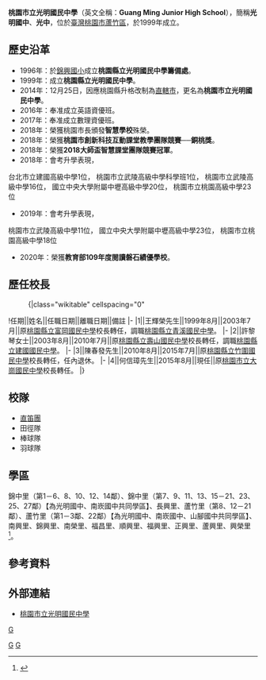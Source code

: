 {{Distinguish|桃園市立光明國民中學}}
{{Infobox_School
|name           =桃園市立光明國民中學
|other_name     =Guang Ming Junior High School
|image          =[[File:Guang_Ming_Junior_High_School.gif|200px]]
|motto          = 營造快樂希望新學園
 
培育智慧謙和好學生
|established    =1999年
|type           =市立[[國民中學|國民中學]]
|district       ={{flagicon|TWN}}[[台灣|台灣]][[桃園市|桃園市]][[蘆竹區|蘆竹區]]
|principal      =何信璋
|grades         =三年制，110學年度總共57個班：<br>七年級18班；<br>八年級21班；<br>九年級18班。
|faculty        =143人
|staff          =14人
|students       =1538人（108學年度）
| free_label = 面積
| free_text = 26,580平方公尺
|address        =338桃園市蘆竹區光明路一段123號
|tel            =886-3-311-4355
|website        =[http://www.gmjh.tyc.edu.tw/ http://www.gmjh.tyc.edu.tw/]
}}


'''桃園市立光明國民中學'''（英文全稱：'''Guang Ming Junior High School'''），簡稱'''光明國中'''、'''光中'''，位於[[臺灣|臺灣]][[桃園市|桃園市]][[蘆竹區|蘆竹區]]，於1999年成立。

==歷史沿革==
*1996年：於[[桃園市立錦興國民小學|錦興國小]]成立'''桃園縣立光明國民中學籌備處'''。 
*1999年：成立'''桃園縣立光明國民中學'''。
*2014年：12月25日，因應桃園縣升格改制為[[直轄市|直轄市]]，更名為'''桃園市立光明國民中學'''。
*2016年：奉准成立英語資優班。
*2017年：奉准成立數理資優班。
*2018年：榮獲桃園市長頒發'''智慧學校'''殊榮。
*2018年：榮獲'''桃園市創新科技互動課堂教學團隊競賽──銅桃獎'''。
*2018年：榮獲'''2018大師盃智慧課堂團隊競賽冠軍'''。
*2018年：會考升學表現，
台北市立建國高級中學1位，
桃園市立武陵高級中學科學班1位，
桃園市立武陵高級中學16位，
國立中央大學附屬中壢高級中學20位，
桃園市立桃園高級中學23位
*2019年：會考升學表現，
桃園市立武陵高級中學11位，
國立中央大學附屬中壢高級中學23位，
桃園市立桃園高級中學18位
*2020年：榮獲'''教育部109年度閱讀磐石績優學校'''。

==歷任校長==
:{|class="wikitable" cellspacing="0"
!任期||姓名||任職日期||離職日期||備註
|-
|1||王輝榮先生||1999年8月||2003年7月||原[[桃園市立富岡國民中學|桃園縣立富岡國民中學]]校長轉任，調職[[桃園市立青溪國民中學|桃園縣立青溪國民中學]]。
|-
|2||許黎琴女士||2003年8月||2010年7月||原[[桃園市立壽山高級中等學校|桃園縣立壽山國民中學]]校長轉任，調職[[桃園市立建國國民中學|桃園縣立建國國民中學]]。
|-
|3||陳春發先生||2010年8月||2015年7月||原[[桃園市立竹圍國民中學|桃園縣立竹圍國民中學]]校長轉任，任內退休。
|-
|4||何信璋先生||2015年8月||現任||原[[桃園市立大崗國民中學|桃園市立大崗國民中學]]校長轉任。
|}

==校隊==
*[[直笛團|直笛團]]
*田徑隊
*棒球隊
*羽球隊

==學區==
錦中里（第1－6、8、10、12、14鄰）、錦中里（第7、9、11、13、15－21、23、25、27鄰）【為光明國中、南崁國中共同學區】、長興里、蘆竹里（第8、12－21鄰）、蘆竹里（第1－3鄰、22鄰）【為光明國中、南崁國中、山腳國中共同學區】、南興里、錦興里、南榮里、福昌里、順興里、福興里、正興里、蘆興里、興榮里<ref>{{Cite web |url=http://www.tycg.gov.tw/edu/home.jsp?id=43&parentpath=0,41 |title=桃園市107學年度國民中小學學區劃分一覽表 |access-date=2018-06-18 |archive-date=2021-05-19 |archive-url=https://web.archive.org/web/20210519203538/https://www.tycg.gov.tw/edu/home.jsp?id=43&parentpath=0%2C41 |dead-url=no }}</ref>。

==參考資料==
{{reflist}}

== 外部連結 ==
*[http://www.gmjh.tyc.edu.tw 桃園市立光明國民中學] {{Wayback|url=http://www.gmjh.tyc.edu.tw/ |date=20120216141315 }}

{{桃園市國民中小學}}

[[category:蘆竹區國民中學|G]]
[[Category:桃園市立國民中學|G]]
[[Category:1999年創建的教育機構|G]]